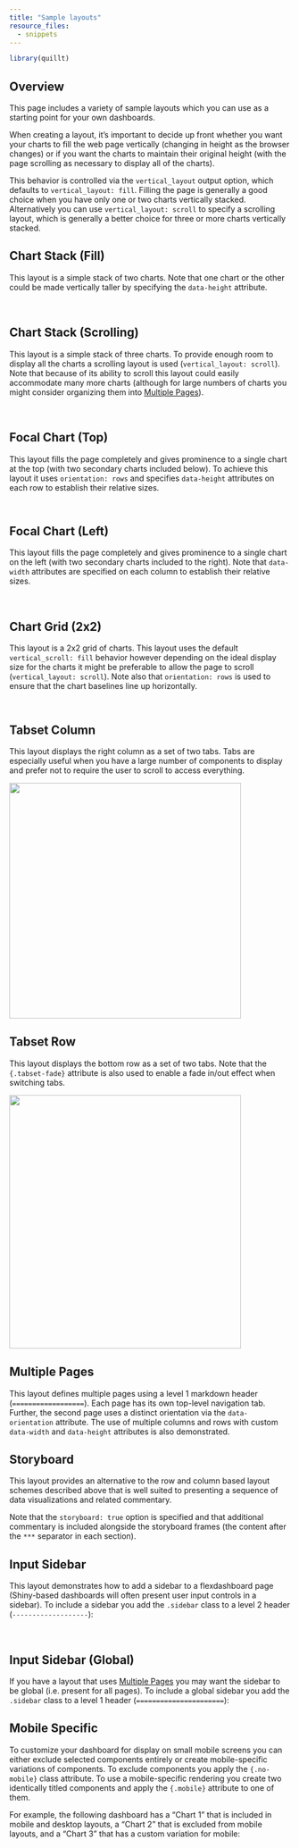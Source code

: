 ```yaml
---
title: "Sample layouts"
resource_files:
  - snippets
---
```


```r
library(quillt)
```


## Overview

This page includes a variety of sample layouts which you can use as a starting point for your own dashboards.

When creating a layout, it's important to decide up front whether you want your charts to fill the web page vertically (changing in height as the browser changes) or if you want the charts to maintain their original height (with the page scrolling as necessary to display all of the charts).

This behavior is controlled via the `vertical_layout` output option, which defaults to `vertical_layout: fill`. Filling the page is generally a good choice when you have only one or two charts vertically stacked. Alternatively you can use `vertical_layout: scroll` to specify a scrolling layout, which is generally a better choice for three or more charts vertically stacked.

## Chart Stack (Fill)

This layout is a simple stack of two charts. Note that one chart or the other could be made vertically taller by specifying the `data-height` attribute.

<div class="row">

<div class="col-md-6">
<div id="chartstack-fill"></div>
<script type="text/javascript">loadSnippet('chartstack-fill')</script>
</div>

<div class="col-md-6 nopadding">
<div height="470px" width="100%">
<img class="holder" data-src="holder.js/100px235?size=28&amp;text=Chart 1">
<img class="holder" data-src="holder.js/100px235?size=28&amp;text=Chart 2">
</div>
</div>

</div>

## Chart Stack (Scrolling)

This layout is a simple stack of three charts. To provide enough room to display all the charts a scrolling layout is used (`vertical_layout: scroll`). Note that because of its ability to scroll this layout could easily accommodate many more charts (although for large numbers of charts you might consider organizing them into [Multiple Pages]).

<div class="row">

<div class="col-md-6">
<div id="chartstack-scrolling"></div>
<script type="text/javascript">loadSnippet('chartstack-scrolling')</script>
</div>

<div class="col-md-6 nopadding">
<div height="406px" width="100%">
<img class="holder" data-src="holder.js/100px135?size=28&amp;text=Chart 1">
<img class="holder" data-src="holder.js/100px135?size=28&amp;text=Chart 2">
<img class="holder" data-src="holder.js/100px135?size=28&amp;text=Chart 3">
</div>
</div>
</div>

## Focal Chart (Top)

This layout fills the page completely and gives prominence to a single chart at the top (with two secondary charts included below). To achieve this layout it uses `orientation: rows` and specifies `data-height` attributes on each row to establish their relative sizes.

<div class="row">
<div class="col-md-6">
<div id="focalchart-top"></div>
<script type="text/javascript">loadSnippet('focalchart-top')</script>
</div>

<div class="col-md-6 nopadding">
<div height="440px" width="100%">
<img class="holder" data-src="holder.js/100px298?size=28&amp;text=Chart 1">
</div>
<div style="float: left; width: 50%;">
<img class="holder" data-src="holder.js/100px145?size=28&amp;text=Chart 2">
</div>
<div style="margin-left: 50%;">
<img class="holder" data-src="holder.js/100px145?size=28&amp;text=Chart 3">
</div>
</div>
</div>

## Focal Chart (Left)

This layout fills the page completely and gives prominence to a single chart on the left (with two secondary charts included to the right). Note that `data-width` attributes are specified on each column to establish their relative sizes.

<div class="row">

<div class="col-md-6">
<div id="focalchart-left"></div>
<script type="text/javascript">loadSnippet('focalchart-left')</script>
</div>

<div class="col-md-6 nopadding">
<div height="420px" width="100%">
<div style="float: left; width: 55%;">
<img class="holder" data-src="holder.js/100px420?size=28&amp;text=Chart 1">
</div>
<div style="margin-left: 55%;">
<img class="holder" data-src="holder.js/100px210?size=28&amp;text=Chart 2">
<img class="holder" data-src="holder.js/100px210?size=28&amp;text=Chart 3">
</div>
</div>
</div>

</div>

## Chart Grid (2x2)

This layout is a 2x2 grid of charts. This layout uses the default `vertical_scroll: fill` behavior however depending on the ideal display size for the charts it might be preferable to allow the page to scroll (`vertical_layout: scroll`). Note also that `orientation: rows` is used to ensure that the chart baselines line up horizontally.

<div class="row">

<div class="col-md-6">
<div id="grid2x2"></div>
<script type="text/javascript">loadSnippet('grid2x2')</script>
</div>

<div class="col-md-6 nopadding">
<div height="524px" width="100%">
<div>
<div style="float: left; width: 50%;">
<img class="holder" data-src="holder.js/100px262?size=28&amp;text=Chart 1">
</div>
<div style="margin-left: 50%;">
<img class="holder" data-src="holder.js/100px262?size=28&amp;text=Chart 2">
</div>
</div>
<div>
<div style="float: left; width: 50%;">
<img class="holder" data-src="holder.js/100px262?size=28&amp;text=Chart 3">
</div>
<div style="margin-left: 50%;">
<img class="holder" data-src="holder.js/100px262?size=28&amp;text=Chart 4">
</div>
</div>
</div>
</div>

</div>

## Tabset Column

This layout displays the right column as a set of two tabs. Tabs are especially useful when you have a large number of components to display and prefer not to require the user to scroll to access everything.

<div class="row">

<div class="col-md-6">
<div id="tabsetcolumn"></div>
<script type="text/javascript">loadSnippet('tabsetcolumn')</script>
</div>

<div class="col-md-6 nopadding">
<div height="422px" width="100%">
<img src="images/tabset-column.png" width=415 height=422>
</div>
</div>

</div>

## Tabset Row

This layout displays the bottom row as a set of two tabs. Note that the `{.tabset-fade}` attribute is also used to enable a fade in/out effect when switching tabs.

<div class="row">

<div class="col-md-6">
<div id="tabsetrow"></div>
<script type="text/javascript">loadSnippet('tabsetrow')</script>
</div>

<div class="col-md-6 nopadding">
<div height="454px" width="100%">
<img src="images/tabset-row.png" width=415 height=454>
</div>
</div>

</div>


## Multiple Pages

This layout defines multiple pages using a level 1 markdown header (`==================`). Each page has its own top-level navigation tab. Further, the second page uses a distinct orientation via the `data-orientation` attribute. The use of multiple columns and rows with custom `data-width` and `data-height` attributes is also demonstrated.

<div id="multiplepages-layout"></div>
<script type="text/javascript">loadSnippet('multiplepages-layout')</script>

## Storyboard

This layout provides an alternative to the row and column based layout schemes described above that is well suited to presenting a sequence of data visualizations and related commentary. 

<div id="storyboardcommentary"></div>
<script type="text/javascript">loadSnippet('storyboardcommentary')</script>

Note that the `storyboard: true` option is specified and that additional commentary is included alongside the storyboard frames (the content after the `***` separator in each section).

## Input Sidebar

This layout demonstrates how to add a sidebar to a flexdashboard page (Shiny-based dashboards will often present user input controls in a sidebar). To include a sidebar you add the `.sidebar` class to a level 2 header (`-------------------`):

<div class="row">

<div class="col-md-6">
<div id="sidebarlayout"></div>
<script type="text/javascript">loadSnippet('sidebarlayout')</script>
</div>

<div class="col-md-6 nopadding">
<div height="422px" width="100%">
<div style="float: left; width: 35%;">
<img class="holder" data-src="holder.js/100px422?size=28&amp;bg=CCCCCC&amp;fg=CCCCCC">
</div>
<div style="margin-left: 35%;">
<img class="holder" data-src="holder.js/100px211?size=28&amp;text=Chart 1">
<img class="holder" data-src="holder.js/100px211?size=28&amp;text=Chart 2">
</div>
</div>
</div>

</div>

## Input Sidebar (Global)

If you have a layout that uses [Multiple Pages] you may want the sidebar to be global (i.e. present for all pages). To include a global sidebar you add the `.sidebar` class to a level 1 header (`======================`):

<div id="sidebarmultiplepages"></div>
<script type="text/javascript">loadSnippet('sidebarmultiplepages')</script>

## Mobile Specific

To customize your dashboard for display on small mobile screens you can either exclude selected components entirely or create mobile-specific variations of components. To exclude components you apply the `{.no-mobile}` class attribute. To use a mobile-specific rendering you create two identically titled components and apply the `{.mobile}` attribute to one of them. 

For example, the following dashboard has a "Chart 1" that is included in mobile and desktop layouts, a "Chart 2" that is excluded from mobile layouts, and a "Chart 3" that has a custom variation for mobile:


<div id="mobilelayout"></div>
<script type="text/javascript">loadSnippet('mobilelayout')</script>








